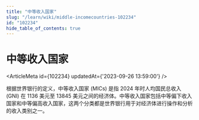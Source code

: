 ```yaml
---
title: "中等收入国家"
slug: "/learn/wiki/middle-incomecountries-102234"
id: "102234"
hide_table_of_contents: true
---
```



# 中等收入国家

<ArticleMeta id={102234} updatedAt={'2023-09-26 13:59:00'} />
<div className='border-solid border-b border-t-0 my-4 border-[var(--ifm-color-gray-300)]' />

根据世界银行的定义，中等收入国家 (MICs) 是指 2024 年时人均国民总收入 (GNI) 在 1136 美元至 13845 美元之间的经济体。中等收入国家包括中等偏下收入国家和中等偏高收入国家，这两个分类都是世界银行用于对经济体进行操作和分析的收入类别之一。
